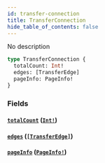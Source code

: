 ```yaml
---
id: transfer-connection
title: TransferConnection
hide_table_of_contents: false
---
```



No description

```graphql
type TransferConnection {
  totalCount: Int!
  edges: [TransferEdge]
  pageInfo: PageInfo!
}
```


### Fields

#### [`totalCount`](#) ([`Int!`](/mainnet/api/graphql/scalars/int))




#### [`edges`](#) ([`[TransferEdge]`](/mainnet/api/graphql/objects/transfer-edge))




#### [`pageInfo`](#) ([`PageInfo!`](/mainnet/api/graphql/objects/page-info))






